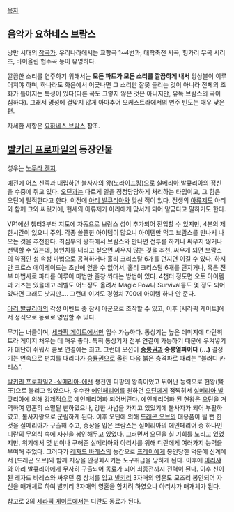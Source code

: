 [[목차]]

== 음악가 요하네스 브람스 ==
낭만 시대의 [[작곡가]]. 
우리나라에서는 교향곡 1~4번과, 대학축전 서곡, 헝가리 무곡 시리즈, 바이올린 협주곡 등이 유명하다. 

깔끔한 소리를 연주하기 위해서는 '''모든 파트가 모든 소리를 깔끔하게 내서''' 앙상블이 이루어져야 하며, 하나라도 화음에서 어긋나면 그 소리만 잘못 들리는 것이 아니라 전체의 조화가 틀어지는 특성이 있다(다른 곡도 그렇지 않은 것은 아니지만, 유독 브람스의 곡이 심하다). 그래서 명성에 걸맞지 않게 아마추어 오케스트라에서의 연주 빈도는 매우 낮은 편.

자세한 사항은 [[요하네스 브람스]] 참조.


== [[발키리 프로파일]]의 등장인물 ==
성우는 [[노무라 켄지]].

예전에 어스 신족과 대립하던 불사자의 왕([[노라이프킹]])으로 [[실메리아 발큐리아]]의 정신을 수중에 쥐고 있다.
[[오딘]]과는 다르게 일을 정정당당하게 처리하는 타입이고, 그 힘은 오딘에 필적한다고 한다. 이전에 [[아리 발큐리아]]와 맞선 적이 있다. 전생의 [[아류제]]도 아리와 함께 그와 싸웠기에, 현세의 아류제가 아리에게 맞서게 되어 얄궂다고 말하기도 한다.

VP1에선 챕터3부터 지도에 자동으로 브람스 성이 추가되어 진입할 수 있지만, 4분의 제한시간이 있으니 주의. 각종 쏠쏠한 아이템이 많으니 아이템만 먹고 브람스를 만나서 나오는 것을 추천한다. 
최심부의 왕좌에서 브람스와 만나면 전투를 하거나 싸우지 않거나 선택할 수 있는데, 봉인치를 내리고 싶으면 싸우지 않는 것을 추천. 싸우게 되면 브람스의 약점인 성 속성 마법으로 공격하거나 홀리 크리스탈 6개를 던지면 이길 수 있다. 
하지만 크로스 에이레이드는 초반에 얻을 수 없어서, 홀리 크리스탈 6개를 던지거나, 혹은 전부 마법사로 파티를 이루어 마법만 줄창 쏴대는 방법이 있다. 4챕터 정도면 오토 아이템과 거츠는 있을테고 레벨도 어느정도 올려서 Magic Pow나 Survival등도 몇 정도 되어있다면 그래도 낫지만.... 그런데 이겨도 경험치 700에 아이템 하나 안 준다.

[[아리 발큐리아]]의 각성 이벤트 중 잠시 아군으로 조작할 수 있고, 이후 [세라픽 게이트]에서 정식으로 동료로 영입할 수 있다.

무기는 너클이며, [[세라픽 게이트]]에서만 입수 가능하다. 통상기는 높은 데미지에 다단히트라 게이지 채우는 데 매우 좋다. 특히 통상기가 전부 연결이 가능하기 때문에 우겨넣기가 대단히 쉬워서 콤보 연결에는 최고. 그런데 모션이 '''[[승룡권]]과 승룡열파이다 (...)'''
결정기는 연속으로 펀치를 때리다가 [[승룡권]]으로 올린 다음 붉은 충격파로 때리는 "블러디 카리스".

[[발키리 프로파일2 -실메리아-]]에선 생전엔 디팡의 왕족이었고 뛰어난 능력으로 현왕(賢王)으로 불리고 있었으나, 우수한 [[에인페리어]]를 원하던 [[오딘]]에게 점찍혀서 [[실메리아 발큐리아]]에 의해 강제적으로 에인페리어화 되어버린다.
에인페리어화 된 현왕은 오딘을 거역하여 영혼히 소멸될 뻔하였으나, 강한 사념을 가지고 있었기에 불사자가 되어 부활하였고, 불사자왕으로 군림하게 된다.
이후 오딘에 의해 [[드래곤 오브]]의 대용품이 될 뻔 한 것을 실메리아가 구출해 주고, 중상을 입은 브람스는 실메리아의 에인페리어 중 하나인 디란의 무의식 속에 자신을 봉인해두고 있었다.
그러면서 오딘을 칠 기회를 노리고 있었지만, 위기에서 몇 번이나 구해준 실메리아와 아리샤를 위해 디란에게 여러가지 능력을 부여해 주었다.
그러다가 [[레자드 바레스]]의 농간으로 [[프레이]]에게 봉인당한 덕분에 신계에서 [드래곤 오브]와 함께 지상을 안정화시키는 도구취급을 당하게 된다. 이후에 [[아리샤]]와 [[아리 발큐리아]]에게 무사히 구출되어 동료가 되어 최종전까지 전력이 된다.
이후 신이 된 레자드 바레스와 싸우던 중 상처를 입고 [[발키리]] 3자매의 영혼도 모조리 봉인되어 자신을 매개체로 하여 발키리 3자매의 영혼을 합치려 하였으나 아리샤가 매개체가 된다.

참고로 2의 [[세라픽 게이트]]에서는 디란도 동료가 된다.

